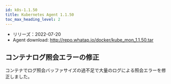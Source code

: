 ```yaml
---
id: k8s-1.1.50
title: Kubernetes Agent 1.1.50
toc_max_heading_level: 2
---
```



-   リリーズ：2022-07-20
-   Agent download: http://repo.whatap.io/docker/kube_mon_1.1.50.tar

## コンテナログ照会エラーの修正

コンテナでログ照会バッファサイズの過不足で大量のログによる照会エラーを修正しました。
